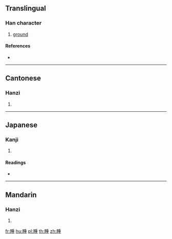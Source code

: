 {{character info/new}}
==Translingual==

===Han character===
{{Han char|rn=102|rad=田|as=09|sn=14|four=62014|canj=WHJG|ids=⿰田重}}

# [[ground]]

====References====
* {{Han ref|kx=0765.120|dkj=21907|dj=1176.090|hdz=42550.040|uh=757D|ud=30077|bh=E2D8|bd=58072}}

----

==Cantonese==

===Hanzi===
{{yue-hanzi|jyut=|y=dung2}}

# {{defn|lang=yue|sort=田09}}

----

==Japanese==

===Kanji===
{{ja-kanji|grade=|rs=田09}}

# {{defn|lang=ja|sort=田09}}

====Readings====
* {{ja-readings|on=[[とん]] (ton), [[たん]] (tan), [[とう]] (tō), [[つ]] (tsu)|kun=[[そろわない]] (sorowanai)|nanori=}}

----

==Mandarin==

===Hanzi===
{{cmn-hanzi|pin=[[tuǎn]] ([[tuan3]])|wg=t'uan<sup>3</sup>}}

# {{defn|lang=cmn|sort=田09}}

[[fr:畽]]
[[hu:畽]]
[[pl:畽]]
[[th:畽]]
[[zh:畽]]
